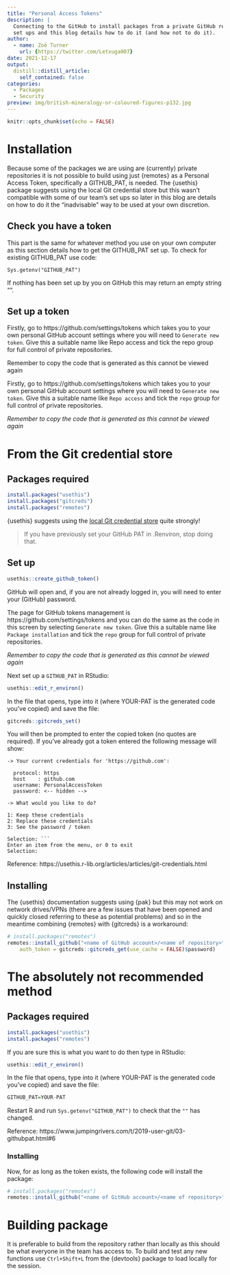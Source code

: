 ```yaml
---
title: "Personal Access Tokens"
description: |
  Connecting to the GitHub to install packages from a private GitHub repository requires security 
  set ups and this blog details how to do it (and how not to do it). 
author:
  - name: Zoë Turner
    url: {https://twitter.com/Letxuga007}
date: 2021-12-17
output:
  distill::distill_article:
    self_contained: false
categories:
  - Packages
  - Security
preview: img/british-mineralogy-or-coloured-figures-p132.jpg
---
```



```r
knitr::opts_chunk$set(echo = FALSE)
```

# Installation

Because some of the packages we are using are (currently) private repositories it is not possible to build using just {remotes} as a Personal Access Token, specifically a GITHUB_PAT, is needed. The {usethis} package suggests using the local Git credential store but this wasn't compatible with some of our team's set ups so later in this blog are details on how to do it the "inadvisable" way to be used at your own discretion.

## Check you have a token

This part is the same for whatever method you use on your own computer as this section details how to get the GITHUB_PAT set up. To check for existing GITHUB_PAT use code:

`Sys.getenv("GITHUB_PAT")`

If nothing has been set up by you on GitHub this may return an empty string "".

## Set up a token

Firstly, go to https://github.com/settings/tokens which takes you to your own personal GitHub account settings where you will need to `Generate new token`. Give this a suitable name like Repo access and tick the repo group for full control of private repositories.

Remember to copy the code that is generated as this cannot be viewed again

Firstly, go to https://github.com/settings/tokens which takes you to your own personal GitHub account settings where you will need to `Generate new token`. Give this a suitable name like `Repo access` and tick the `repo` group for full control of private repositories.

_Remember to copy the code that is generated as this cannot be viewed again_


# From the Git credential store

## Packages required

```r

install.packages("usethis")
install.packages("gitcreds")
install.packages("remotes")

```


{usethis} suggests using the [local Git credential store](https://usethis.r-lib.org/articles/git-credentials.html) quite strongly!

> If you have previously set your GitHub PAT in .Renviron, stop doing that.

## Set up

```r
usethis::create_github_token()
```

GitHub will open and, if you are not already logged in, you will need to enter your (GitHub) password.

The page for GitHub tokens management is https://github.com/settings/tokens and you can do the same as the code
in this screen by selecting `Generate new token`. Give this a suitable name like `Package installation` and tick the `repo` group for full control of private repositories.

_Remember to copy the code that is generated as this cannot be viewed again_

Next set up a `GITHUB_PAT` in RStudio:

``` r
usethis::edit_r_environ()

```
In the file that opens, type into it (where YOUR-PAT is the generated code you've copied) and save the file:

``` r
gitcreds::gitcreds_set()
```

You will then be prompted to enter the copied token (no quotes are required). If you've already got a token entered the following message will show:

```
-> Your current credentials for 'https://github.com':

  protocol: https
  host    : github.com
  username: PersonalAccessToken
  password: <-- hidden -->

-> What would you like to do? 

1: Keep these credentials
2: Replace these credentials
3: See the password / token

Selection: ```
Enter an item from the menu, or 0 to exit
Selection: 
```

Reference: https://usethis.r-lib.org/articles/articles/git-credentials.html

## Installing

The {usethis} documentation suggests using {pak} but this may not work on network drives/VPNs (there are a few issues that have been opened and quickly closed referring to these as potential problems) and so in the meantime 
combining {remotes} with {gitcreds} is a workaround:

``` r
# install.packages("remotes")
remotes::install_github("<name of GitHub account>/<name of repository>", 
    auth_token = gitcreds::gitcreds_get(use_cache = FALSE)$password)

```

# The absolutely not recommended method

## Packages required

```r

install.packages("usethis")
install.packages("remotes")

```

If you are sure this is what you want to do then type in RStudio:

``` r
usethis::edit_r_environ()

```
In the file that opens, type into it (where YOUR-PAT is the generated code you've copied) and save the file:

``` r
GITHUB_PAT=YOUR-PAT
```

Restart R and run `Sys.getenv("GITHUB_PAT")` to check that the `""` has changed.

Reference: https://www.jumpingrivers.com/t/2019-user-git/03-githubpat.html#6

### Installing

Now, for as long as the token exists, the following code will install the package:

``` r
# install.packages("remotes")
remotes::install_github("<name of GitHub account>/<name of repository>", auth_token = Sys.getenv("GITHUB_PAT"))

```

# Building package

It is preferable to build from the repository rather than locally as this should be what everyone in the team has access to. To build and test any new functions use `Ctrl+Shift+L` from the {devtools} package to load locally for the session. 